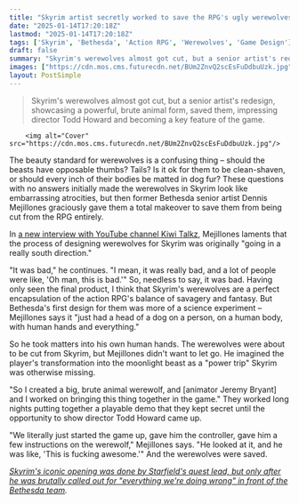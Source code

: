 ```yaml
---
title: "Skyrim artist secretly worked to save the RPG's ugly werewolves from getting cut before taking a demo to Todd Howard and getting a big reaction: 'This is f***ing awesome'"
date: "2025-01-14T17:20:18Z"
lastmod: "2025-01-14T17:20:18Z"
tags: ['Skyrim', 'Bethesda', 'Action RPG', 'Werewolves', 'Game Design']
draft: false
summary: "Skyrim's werewolves almost got cut, but a senior artist's redesign, showcasing a powerful, brute animal form, saved them, impressing director Todd Howard and becoming a key feature of the game."
images: ["https://cdn.mos.cms.futurecdn.net/BUm2ZnvQ2scEsFuDdbuUzk.jpg"]
layout: PostSimple
---
```

> Skyrim's werewolves almost got cut, but a senior artist's redesign, showcasing a powerful, brute animal form, saved them, impressing director Todd Howard and becoming a key feature of the game.


        <img alt="Cover" src="https://cdn.mos.cms.futurecdn.net/BUm2ZnvQ2scEsFuDdbuUzk.jpg"/>
        
The beauty standard for werewolves is a confusing thing – should the beasts have opposable thumbs? Tails? Is it ok for them to be clean-shaven, or should every inch of their bodies be matted in dog fur? These questions with no answers initially made the werewolves in Skyrim look like embarrassing atrocities, but then former Bethesda senior artist Dennis Mejillones graciously gave them a total makeover to save them from being cut from the RPG entirely.

In [<u>a new interview with YouTube channel Kiwi Talkz</u>](https://www.youtube.com/watch?v=ebSmOGZnmeM), Mejillones laments that the process of designing werewolves for Skyrim was originally "going in a really south direction."

"It was bad," he continues. "I mean, it was really bad, and a lot of people were like, 'Oh man, this is bad.'" So, needless to say, it was bad. Having only seen the final product, I think that Skyrim's werewolves are a perfect encapsulation of the action RPG's balance of savagery and fantasy. But Bethesda's first design for them was more of a science experiment – Mejillones says it "just had a head of a dog on a person, on a human body, with human hands and everything."

So he took matters into his own human hands. The werewolves were about to be cut from Skyrim, but Mejillones didn't want to let go. He imagined the player's transformation into the moonlight beast as a "power trip" Skyrim was otherwise missing.

"So I created a big, brute animal werewolf, and [animator Jeremy Bryant] and I worked on bringing this thing together in the game." They worked long nights putting together a playable demo that they kept secret until the opportunity to show director Todd Howard came up.

"We literally just started the game up, gave him the controller, gave him a few instructions on the werewolf," Mejillones says. "He looked at it, and he was like, 'This is fucking awesome.'" And the werewolves were saved.

[<u><em>Skyrim's iconic opening was done by Starfield's quest lead, but only after he was brutally called out for "everything we're doing wrong" in front of the Bethesda team</em></u>](https://www.gamesradar.com/games/the-elder-scrolls/skyrims-iconic-opening-was-done-by-starfields-quest-lead-but-only-after-he-was-brutally-called-out-for-everything-were-doing-wrong-in-front-of-the-bethesda-team/)*.*
        